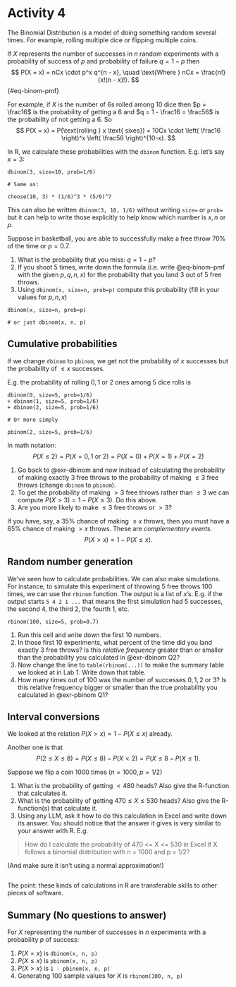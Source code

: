 # Activity 4

The Binomial Distribution is a model of doing something random several times.
For example, rolling multiple dice or flipping multiple coins.

If $X$ represents the number of successes in $n$ random experiments with a
probability of success of $p$ and probability of failure $q = 1 - p$ then
$$
P(X = x) = nCx \cdot p^x q^{n - x}, \quad \text{Where } nCx = \frac{n!}{x!(n - x)!}.
$$ {#eq-binom-pmf}

::: {#exm-dice-binom}
For example, if $X$ is the number of $6$s rolled among $10$ dice then $p =
\frac16$ is the probability of getting a $6$ and $q = 1 - \frac16 = \frac56$
is the probability of not getting a $6$. So
$$
P(X = x) = P(\text{rolling } x \text{ sixes}) = 10Cx \cdot \left( \frac16 \right)^x \left( \frac56 \right)^{10-x}.
$$

In R, we calculate these probabilities with the `dbinom` function. E.g. let's say $x = 3$:

```webr
dbinom(3, size=10, prob=1/6)

# Same as:

choose(10, 3) * (1/6)^3 * (5/6)^7
```
:::

::: {.callout-note}
This can also be written `dbinom(3, 10, 1/6)` without writing `size=` or
`prob=` but it can help to write those explicitly to help know which number
is $x, n$ or $p$.
:::

::: {#exr-dbinom}
Suppose in basketball, you are able to successfully make a free throw $70\%$ of
the time or $p = 0.7$.

1. What is the probability that you miss: $q = 1 - p$?
2. If you shoot $5$ times, write down the formula (i.e. write @eq-binom-pmf
   with the given $p, q, n, x$) for the probability that you land $3$ out of
$5$ free throws.
3. Using `dbinom(x, size=n, prob=p)` compute this probability (fill in your
   values for $p, n, x$)
:::

```webr
dbinom(x, size=n, prob=p)

# or just dbinom(x, n, p)
```

## Cumulative probabilities

If we change `dbinom` to `pbinom`, we get not the probability of $x$ successes
but the probability of $\le x$ successes.

E.g. the probability of rolling $0, 1$ or $2$ ones among $5$ dice rolls is
```webr
dbinom(0, size=5, prob=1/6)
+ dbinom(1, size=5, prob=1/6)
+ dbinom(2, size=5, prob=1/6)

# Or more simply

pbinom(2, size=5, prob=1/6)
```

In math notation:
$$
P(X \le 2) = P(X = 0, 1 \text{ or } 2) = P(X = 0) + P(X = 1) + P(X = 2)
$$

::: {#exr-pbinom}
1. Go back to @exr-dbinom and now instead of calculating the probability of
   making exactly $3$ free throws to the probability of making $\le 3$ free
throws (change `dbinom` to `pbinom`).
2. To get the probability of making $> 3$ free throws rather than $\le 3$ we
   can compute $P(X > 3) = 1 - P(X \le 3)$. Do this above.
3. Are you more likely to make $\le 3$ free throws or $> 3$?
:::

::: {.callout-tip}
If you have, say, a $35\%$ chance of making $\le x$ throws, then
you must have a $65\%$ chance of making $> x$ throws. These are *complementary
events*.
$$
P(X > x) = 1 - P(X \le x).
$$
:::

## Random number generation

We've seen how to calculate probabilities. We can also make simulations. For
instance, to simulate this experiment of throwing 5 free throws 100 times, we
can use the `rbinom` function. The output is a list of $x$'s. E.g. if the
output starts `5 4 2 1 ...` that means the first simulation had 5 successes,
the second 4, the third 2, the fourth 1, etc.

```webr
rbinom(100, size=5, prob=0.7)
```

::: {#exr-rbinom}
1. Run this cell and write down the first 10 numbers.
2. In those first 10 experiments, what percent of the time did you land exactly
   $3$ free throws? Is this *relative frequency* greater than or smaller than
the probability you calculated in @exr-dbinom Q2?
3. Now change the line to `table(rbinom(...))` to make the summary table we
   looked at in Lab 1. Write down that table.
4. How many times out of 100 was the number of successes $0, 1, 2$ or $3$? Is
   this relative frequency bigger or smaller than the true probability you
calculated in @exr-pbinom Q1?
:::

## Interval conversions

We looked at the relation $P(X > x) = 1 - P(X \le x)$ already.

Another one is that
$$P(2 \le X \le 8) = P(X \le 8) - P(X < 2) = P(X \le 8 - P(X \le 1).$$

::: {#exr-interval-changes}
Suppose we flip a coin 1000 times ($n = 1000, p = 1/2$)

1. What is the probability of getting $< 480$ heads? Also give the R-function that calculates it.
2. What is the probability of getting $470 \le X \le 530$ heads? Also give the R-function(s) that calculate it.
3. Using any LLM, ask it how to do this calculation in Excel and write down its answer. You should notice that the answer it gives is very similar to your answer with R. E.g.

> How do I calculate the probability of 470 <= X <= 530 in Excel if X follows a
> binomial distribution with n = 1000 and p = 1/2?

(And make sure it isn't using a normal approximation!)
:::

```webr

```

::: {.callout-note}
The point: these kinds of calculations in R are transferable skills to other pieces of software.
:::

## Summary (No questions to answer)

For $X$ representing the number of successes in $n$ experiments with a probability $p$ of success:

1. $P(X = x)$ is `dbinom(x, n, p)`
2. $P(X \le x)$ is `pbinom(x, n, p)`
3. $P(X > x)$ is `1 - pbinom(x, n, p)`
5. Generating $100$ sample values for $X$ is `rbinom(100, n, p)`
